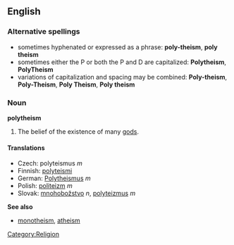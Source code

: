 ==English==
===Alternative spellings===
*sometimes hyphenated or expressed as a phrase: '''poly-theism''', '''poly theism'''
*sometimes either the P or both the P and D are capitalized: '''Polytheism''', '''PolyTheism'''
*variations of capitalization and spacing may be combined: '''Poly-theism''', '''Poly-Theism''', '''Poly Theism''', '''Poly theism'''

===Noun===
'''polytheism'''

# The belief of the existence of many [[god]]s.

====Translations====

*Czech: polyteismus ''m''
*Finnish: [[polyteismi]]
*German: [[Polytheismus]] ''m''
*Polish: [[politeizm]] ''m''
*Slovak: [[mnohobožstvo]] ''n'', [[polyteizmus]] ''m''

'''See also'''
* [[monotheism]], [[atheism]]

[[Category:Religion]]